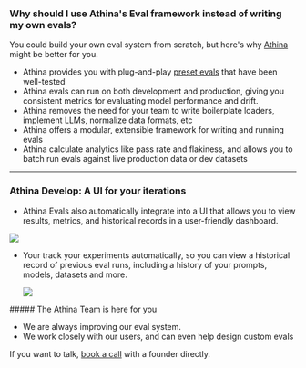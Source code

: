 
### Why should I use Athina's Eval framework instead of writing my own evals?

You could build your own eval system from scratch, but here's why [Athina](https://github.com/athina-ai/athina-evals) might be better for you.

- Athina provides you with plug-and-play [preset evals](/evals/preset_evals/rag_evals) that have been well-tested
- Athina evals can run on both development and production, giving you consistent metrics for evaluating model performance and drift.
- Athina removes the need for your team to write boilerplate loaders, implement LLMs, normalize data formats, etc
- Athina offers a modular, extensible framework for writing and running evals
- Athina calculate analytics like pass rate and flakiness, and allows you to batch run evals against live production data or dev datasets

---

### Athina Develop: A UI for your iterations

- Athina Evals also automatically integrate into a UI that allows you to view results, metrics, and historical records in a user-friendly dashboard.

<img src="/develop-ui-results.png" />

- Your track your experiments automatically, so you can view a historical record of previous eval runs, including a history of your prompts, models, datasets and more.

  <img src="/develop-ui-all-requests.png" />

<Callout type="info">
##### The Athina Team is here for you

- We are always improving our eval system.
- We work closely with our users, and can even help design custom evals

If you want to talk, [book a call](https://cal.com/shiv-athina/30min) with a founder directly.

</Callout>
